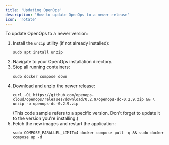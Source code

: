 ```yaml
---
title: 'Updating OpenOps'
description: 'How to update OpenOps to a newer release'
icon: 'rotate'
---
```


To update OpenOps to a newer version:
1. Install the `unzip` utility (if not already installed):
    ```shell
    sudo apt install unzip
    ```
2. Navigate to your OpenOps installation directory.
3. Stop all running containers:
    ```shell
    sudo docker compose down
    ```
4. Download and unzip the newer release:
    ```shell
    curl -OL https://github.com/openops-cloud/openops/releases/download/0.2.9/openops-dc-0.2.9.zip && \
    unzip -o openops-dc-0.2.9.zip
    ```
    (This code sample refers to a specific version. Don't forget to update it to the version you're installing.)
5. Fetch the new images and restart the application:
    ```shell
    sudo COMPOSE_PARALLEL_LIMIT=4 docker compose pull -q && sudo docker compose up -d
    ```

